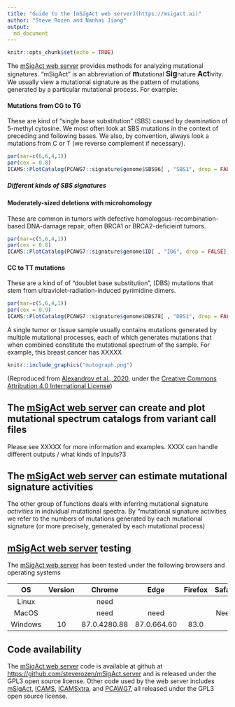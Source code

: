 ```yaml
---
title: "Guide to the [mSigAct web server](https://msigact.ai)"
author: "Steve Rozen and Nanhai Jiang"
output:
  md_document
---
```


```r
knitr::opts_chunk$set(echo = TRUE)
```

The [mSigAct web server](https://msigact.ai) provides methods for analyzing mutational 
signatures. "mSigAct" is an abbreviation of 
<big><strong>m</strong></big>utational 
<big><strong>Sig</strong></big>nature <big><strong>Act</strong></big>ivity. 
We usually view a mutational signature as the pattern of mutations generated 
by a particular 
mutational process. For example:

#### Mutations from CG to TG
These are kind of "single base substitution" (SBS)
caused by deamination of 5-methyl cytosine.
We most often look at
SBS mutations in the context of preceding and following bases. We also, by convention,
always look a mutations from C or T (we reverse complement if necessary).
```r
par(mar=c(6,6,4,1))
par(cex = 0.8)
ICAMS::PlotCatalog(PCAWG7::signature$genome$SBS96[ , "SBS1", drop = FALSE])
```

##### Different kinds of SBS signatures

#### Moderately-sized deletions with microhomology
These are common in tumors with defective 
homologous-recombination-based DNA-damage repair, often 
BRCA1 or BRCA2-deficieint tumors.
```r
par(mar=c(5,6,4,1))
par(cex = 0.8)
ICAMS::PlotCatalog(PCAWG7::signature$genome$ID[ , "ID6", drop = FALSE])
```

#### CC to TT mutations
These are a kind of 
of "doublet base substitution", (DBS)
mutations that stem from ultraviolet-radiation-induced pyrimidine dimers.
```r
par(mar=c(5,6,4,1))
par(cex = 0.9)
ICAMS::PlotCatalog(PCAWG7::signature$genome$DBS78[ , "DBS1", drop = FALSE])
```

A single tumor or tissue sample usually contains mutations generated by
multiple mutational processes, each of which generates mutations that
when combined constitute the mutational spectrum of the sample.
For example, this breast cancer has XXXXX

```r
knitr::include_graphics("mutograph.png")
```

(Reproduced from 
[Alexandrov et al., 2020](https://www.nature.com/articles/s41586-020-1943-3),
under the
[Creative Commons Attribution 4.0 International License](https://creativecommons.org/licenses/by/4.0/))


## The [mSigAct web server](https://msigact.ai) can create and plot mutational spectrum catalogs from variant call files

Please see XXXXX for more information and examples.
XXXX can handle different outputs / what kinds of inputs?3

## The [mSigAct web server](https://msigact.ai) can estimate mutational signature activities

The other group of functions deals with inferring mutational signature 
_activities_ in
individual mutational spectra. By "mutational signature activities
we refer to the numbers of mutations generated by each
mutational signature (or more precisely, generated by each
mutational process)

## [mSigAct web server](https://msigact.ai) testing

The [mSigAct web server](https://msigact.ai) 
has been tested under the following browsers and operating systems

| OS      | Version | Chrome       | Edge           | Firefox | Safari |
|:-------:|:-------:|:------------:|:--------------:|:-------:|:------:|
| Linux   |         | need         |                |         |        |
| MacOS   |         | need         |  need          |         |  Need  |
| Windows | 10      | 87.0.4280.88 |  87.0.664.60   |  83.0   |        |  

## Code availability

The [mSigAct web server](https://msigact.ai) code is available at 
github at 
[https://github.com/steverozen/mSigAct.server](https://github.com/steverozen/mSigAct.server)
and is released under 
the GPL3
open source license. 
Other code used by the web
server includes [mSigAct](https://github.com/steverozen/mSigAct), 
[ICAMS](https://cran.r-project.org/package=ICAMS), 
[ICAMSxtra](https://github.com/steverozen/ICAMSxtra), and 
[PCAWG7](https://github.com/steverozen/PCAWG7), all released
under the GPL3 open source license.

